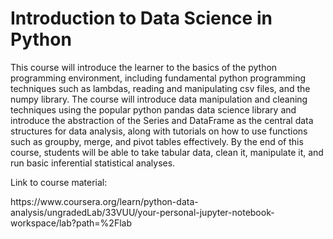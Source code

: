 # Introduction to Data Science in Python

This course will introduce the learner to the basics of the python programming environment, including fundamental python programming techniques such as lambdas, reading and manipulating csv files, and the numpy library. The course will introduce data manipulation and cleaning techniques using the popular python pandas data science library and introduce the abstraction of the Series and DataFrame as the central data structures for data analysis, along with tutorials on how to use functions such as groupby, merge, and pivot tables effectively. By the end of this course, students will be able to take tabular data, clean it, manipulate it, and run basic inferential statistical analyses. 

Link to course material: 

https://www.coursera.org/learn/python-data-analysis/ungradedLab/33VUU/your-personal-jupyter-notebook-workspace/lab?path=%2Flab



